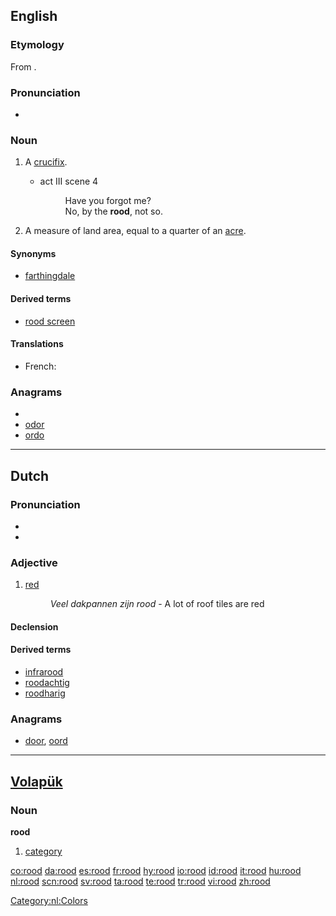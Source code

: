 ==English==

===Etymology===
From {{etyl|ang}} {{term|rod|rōd|lang=ang}}.

===Pronunciation===
* {{IPA|/ruːd/}}

===Noun===
{{en-noun}}

# {{archaic}} A [[crucifix]].
#* {{RQ:Shakespeare Hamlet}} act III scene 4
#*: Have you forgot me?
#*: No, by the '''rood''', not so.
# A measure of land area, equal to a quarter of an [[acre]].

====Synonyms====
* {{sense|quarter of an acre}} [[farthingdale]]

====Derived terms====
* [[rood screen]]

====Translations====
{{trans-top|crucifix}}
{{trans-mid}}
{{trans-bottom}}
{{trans-top|quarter of an acre}}
* French: {{t|fr|vergée|f}}
{{trans-mid}}
{{trans-bottom}}

===Anagrams===
* {{alphagram|[[door#English|door]]}}
* [[odor#English|odor]]
* [[ordo#English|ordo]]

----

==Dutch==
{{wikipedia|lang=nl}}

===Pronunciation===
* {{audio|Nl-rood.ogg|audio}}
* {{IPA|/roːt/|lang=nl}}

===Adjective===
{{nl-adj|roder}}

# [[red]]
#: ''Veel dakpannen zijn rood'' - A lot of roof tiles are red

====Declension====
{{nl-decl-adj|rode}}

====Derived terms====
* [[infrarood]]
* [[roodachtig]]
* [[roodharig]]

===Anagrams===
* [[door#Dutch|door]], [[oord#Dutch|oord]]

[[Category:nl:Colors]]

----

==[[Volapük]]==

===Noun===
'''rood'''

# [[category]]

[[co:rood]]
[[da:rood]]
[[es:rood]]
[[fr:rood]]
[[hy:rood]]
[[io:rood]]
[[id:rood]]
[[it:rood]]
[[hu:rood]]
[[nl:rood]]
[[scn:rood]]
[[sv:rood]]
[[ta:rood]]
[[te:rood]]
[[tr:rood]]
[[vi:rood]]
[[zh:rood]]